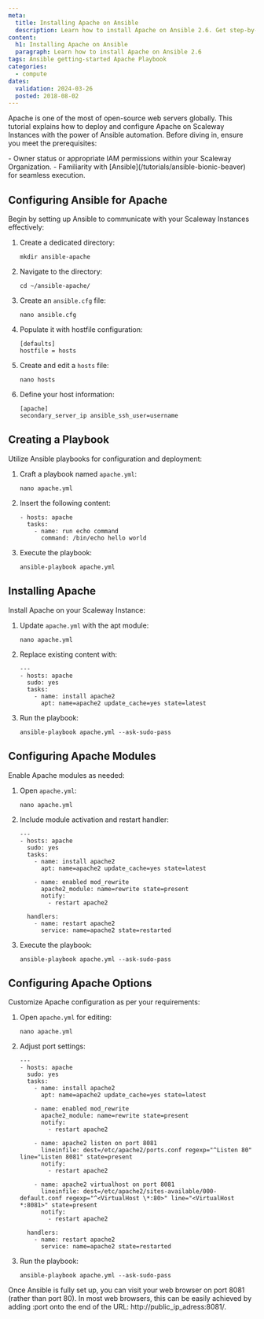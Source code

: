 ```yaml
---
meta:
  title: Installing Apache on Ansible
  description: Learn how to install Apache on Ansible 2.6. Get step-by-step instructions on configuring Ansible, creating a playbook, and installing Apache on your servers.
content:
  h1: Installing Apache on Ansible
  paragraph: Learn how to install Apache on Ansible 2.6
tags: Ansible getting-started Apache Playbook
categories:
  - compute
dates:
  validation: 2024-03-26
  posted: 2018-08-02
---
```


Apache is one of the most of open-source web servers globally. This tutorial explains how to deploy and configure Apache on Scaleway Instances with the power of Ansible automation. Before diving in, ensure you meet the prerequisites:

<Macro id="requirements" />
- Owner status or appropriate IAM permissions within your Scaleway Organization.
- Familiarity with [Ansible](/tutorials/ansible-bionic-beaver) for seamless execution.

## Configuring Ansible for Apache

Begin by setting up Ansible to communicate with your Scaleway Instances effectively:

1. Create a dedicated directory:
    ```
    mkdir ansible-apache
    ```
2. Navigate to the directory:
    ```
    cd ~/ansible-apache/
    ```
3. Create an `ansible.cfg` file:
    ```
    nano ansible.cfg
    ```
4. Populate it with hostfile configuration:
    ```
    [defaults]
    hostfile = hosts
    ```
5. Create and edit a `hosts` file:
    ```
    nano hosts
    ```
6. Define your host information:
    ```
    [apache]
    secondary_server_ip ansible_ssh_user=username
    ```

## Creating a Playbook

Utilize Ansible playbooks for configuration and deployment:

1. Craft a playbook named `apache.yml`:
    ```
    nano apache.yml
    ```
2. Insert the following content:
    ```
    - hosts: apache
      tasks:
        - name: run echo command
          command: /bin/echo hello world
    ```
3. Execute the playbook:
    ```
    ansible-playbook apache.yml
    ```

## Installing Apache

Install Apache on your Scaleway Instance:

1. Update `apache.yml` with the apt module:
    ```
    nano apache.yml
    ```
2. Replace existing content with:
    ```
    ---
    - hosts: apache
      sudo: yes
      tasks:
        - name: install apache2
          apt: name=apache2 update_cache=yes state=latest
    ```
3. Run the playbook:
    ```
    ansible-playbook apache.yml --ask-sudo-pass
    ```

## Configuring Apache Modules

Enable Apache modules as needed:

1. Open `apache.yml`:
    ```
    nano apache.yml
    ```
2. Include module activation and restart handler:
    ```
    ---
    - hosts: apache
      sudo: yes
      tasks:
        - name: install apache2
          apt: name=apache2 update_cache=yes state=latest

        - name: enabled mod_rewrite
          apache2_module: name=rewrite state=present
          notify:
            - restart apache2

      handlers:
        - name: restart apache2
          service: name=apache2 state=restarted
    ```
3. Execute the playbook:
    ```
    ansible-playbook apache.yml --ask-sudo-pass
    ```

## Configuring Apache Options

Customize Apache configuration as per your requirements:

1. Open `apache.yml` for editing:
    ```
    nano apache.yml
    ```
2. Adjust port settings:
    ```
    ---
    - hosts: apache
      sudo: yes
      tasks:
        - name: install apache2
          apt: name=apache2 update_cache=yes state=latest

        - name: enabled mod_rewrite
          apache2_module: name=rewrite state=present
          notify:
            - restart apache2

        - name: apache2 listen on port 8081
          lineinfile: dest=/etc/apache2/ports.conf regexp="^Listen 80" line="Listen 8081" state=present
          notify:
            - restart apache2

        - name: apache2 virtualhost on port 8081
          lineinfile: dest=/etc/apache2/sites-available/000-default.conf regexp="^<VirtualHost \*:80>" line="<VirtualHost *:8081>" state=present
          notify:
            - restart apache2

      handlers:
        - name: restart apache2
          service: name=apache2 state=restarted
    ```
3. Run the playbook:
    ```
    ansible-playbook apache.yml --ask-sudo-pass
    ```

Once Ansible is fully set up, you can visit your web browser on port 8081 (rather than port 80). In most web browsers, this can be easily achieved by adding :port onto the end of the URL: http://public_ip_adress:8081/.

<Lightbox src="scaleway-apache_defaultpage.webp" alt="" />